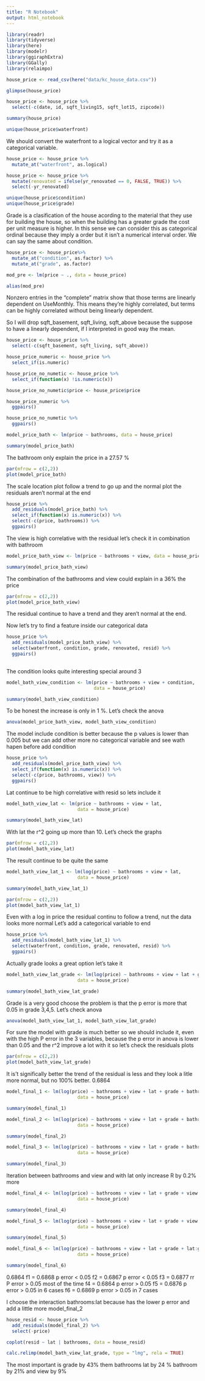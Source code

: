 ```yaml
---
title: "R Notebook"
output: html_notebook
---
```



```r
library(readr)
library(tidyverse)
library(here)
library(modelr)
library(ggiraphExtra)
library(GGally)
library(relaimpo)
```

```r
house_price <- read_csv(here("data/kc_house_data.csv"))

glimpse(house_price)
```

```r
house_price <- house_price %>%
  select(-c(date, id, sqft_living15, sqft_lot15, zipcode))
```

```r
summary(house_price)

unique(house_price$waterfront)
```

We should convert the waterfront to a logical vector and try it as a categorical variable.

```r
house_price <- house_price %>%
  mutate_at("waterfront", as.logical)
```

```r
house_price <- house_price %>%
  mutate(renovated = ifelse(yr_renovated == 0, FALSE, TRUE)) %>%
  select(-yr_renovated)
```

```r
unique(house_price$condition)
unique(house_price$grade)
```

Grade is a clasification of the house acording to the material that they use for building the house, so when the building has a greater grade the cost per unit measure is higher. In this sense we can consider this as categorical ordinal because they imply a order but it isn't a numerical interval order. We can say the same about condition. 
```r
house_price <- house_price%>%
  mutate_at("condition", as.factor) %>%
  mutate_at("grade", as.factor)

```

```r

mod_pre <- lm(price ~ ., data = house_price)

alias(mod_pre)
```
Nonzero entries in the "complete" matrix show that those terms are linearly dependent on UseMonthly. This means they're highly correlated, but terms can be highly correlated without being linearly dependent.

So I will drop sqft_basement, sqft_living, sqft_above because the suppose to have a linearly dependent, if I interpreted in good way the mean.

```r
house_price <- house_price %>%
  select(-c(sqft_basement, sqft_living, sqft_above))
```


```r
house_price_numeric <- house_price %>%
  select_if(is.numeric)

house_price_no_numetic <- house_price %>%
  select_if(function(x) !is.numeric(x))

house_price_no_numetic$price <- house_price$price

```

```r
house_price_numeric %>%
  ggpairs()
```

```r
house_price_no_numetic %>%
  ggpairs()

```

```r
model_price_bath <- lm(price ~ bathrooms, data = house_price)

summary(model_price_bath)
```
The bathroom only explain the price in a 27.57 %
```r
par(mfrow = c(2,2))
plot(model_price_bath)
```

The scale location plot follow a trend to go up and the normal plot  the residuals aren't normal at the end

```r
house_price %>%
  add_residuals(model_price_bath) %>%
  select_if(function(x) is.numeric(x)) %>%
  select(-c(price, bathrooms)) %>%
  ggpairs()
```
The view is high correlative with the residual let's check it in combination with bathroom 

```r
model_price_bath_view <- lm(price ~ bathrooms + view, data = house_price) 

summary(model_price_bath_view)
```
The combination of the bathrooms and view could explain in a 36% the price   
```r
par(mfrow = c(2,2))
plot(model_price_bath_view)
```
The residual continue to have a trend and they aren't normal at the end. 

Now let's try to find a feature inside our categorical data

```r
house_price %>%
  add_residuals(model_price_bath_view) %>%
  select(waterfront, condition, grade, renovated, resid) %>%
  ggpairs()
  
```

The condition looks quite interesting special around 3

```r
model_bath_view_condition <- lm(price ~ bathrooms + view + condition,
                                data = house_price)

summary(model_bath_view_condition)
```
To be honest the increase is only in 1 %. Let's check the anova
```r
anova(model_price_bath_view, model_bath_view_condition)
```
The model include condition is better because the p values is lower than 0.005 but we can add other more no categorical variable and see wath hapen before add condition
```r
house_price %>%
  add_residuals(model_price_bath_view) %>%
  select_if(function(x) is.numeric(x)) %>%
  select(-c(price, bathrooms, view)) %>%
  ggpairs()
```
Lat continue to be high correlative with resid so lets include it
```r
model_bath_view_lat <- lm(price ~ bathrooms + view + lat, 
                          data = house_price)

summary(model_bath_view_lat)
```

With lat the r^2 going up more than 10. Let's check the graphs 
```r
par(mfrow = c(2,2))
plot(model_bath_view_lat)
```

The result continue to be quite the same 
```r
model_bath_view_lat_1 <- lm(log(price) ~ bathrooms + view + lat, 
                          data = house_price)

summary(model_bath_view_lat_1)
```

```r
par(mfrow = c(2,2))
plot(model_bath_view_lat_1)
```
Even with a log in price the residual continu to follow a trend, nut the data looks more normal
Let's add a categorical variable to end
```r
house_price %>%
  add_residuals(model_bath_view_lat_1) %>%
  select(waterfront, condition, grade, renovated, resid) %>%
  ggpairs()
```
Actually grade looks a great option let's take it
```r
model_bath_view_lat_grade <- lm(log(price) ~ bathrooms + view + lat + grade, 
                          data = house_price)

summary(model_bath_view_lat_grade)
```
Grade is a very good choose the problem is that the p error is more that 0.05 in grade 3,4,5. Let's check anova

```r
anova(model_bath_view_lat_1, model_bath_view_lat_grade)
```
For sure the model with grade is much better so we should include it, even with the high P error in the 3 variables, because the p error in anova is lower than 0.05 and the r^2 improve a lot with it so let's check the residuals plots
```r
par(mfrow = c(2,2))
plot(model_bath_view_lat_grade)
```
It is't significally better the trend of the residual is less and they look a litle more normal, but no 100% better.
 0.6864 
```r

model_final_1 <- lm(log(price) ~ bathrooms + view + lat + grade + bathrooms:view, 
                          data = house_price)

summary(model_final_1)
```

```r
model_final_2 <- lm(log(price) ~ bathrooms + view + lat + grade + bathrooms:lat, 
                          data = house_price)

summary(model_final_2)
```
```r
model_final_3 <- lm(log(price) ~ bathrooms + view + lat + grade + bathrooms:grade, 
                          data = house_price)

summary(model_final_3)
```
Iteration between bathrooms and view and with lat only increase R by  0.2% more 
```r
model_final_4 <- lm(log(price) ~ bathrooms + view + lat + grade + view:lat, 
                          data = house_price)

summary(model_final_4)
```

```r
model_final_5 <- lm(log(price) ~ bathrooms + view + lat + grade + view:grade, 
                          data = house_price)

summary(model_final_5)
```
```r
model_final_6 <- lm(log(price) ~ bathrooms + view + lat + grade + lat:grade, 
                          data = house_price)

summary(model_final_6)
```

0.6864
f1 =  0.6868 
p error < 0.05
f2 = 0.6867
p error < 0.05
f3 = 0.6877 rr
P error > 0.05 most of the time
f4 = 0.6864
p error > 0.05
f5 = 0.6876 
p error > 0.05 in 6 cases
f6 =  0.6869 
p error > 0.05 in 7 cases

I choose the interaction bathrooms:lat because has the lower p error and  add a little more model_final_2
```r
house_resid <- house_price %>%
  add_residuals(model_final_2) %>%
  select(-price)
```
```r
coplot(resid ~ lat | bathrooms, data = house_resid)

```

```r
calc.relimp(model_bath_view_lat_grade, type = "lmg", rela = TRUE)
```
The most important is grade by 43% them bathrooms lat by 24 % bathroom by 21% and view by 9%

